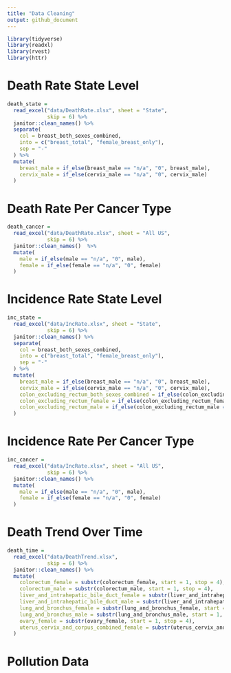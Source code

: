 ```yaml
---
title: "Data Cleaning"
output: github_document
---
```


```r
library(tidyverse)
library(readxl)
library(rvest)
library(httr)
```

# Death Rate State Level

```r
death_state =
  read_excel("data/DeathRate.xlsx", sheet = "State", 
             skip = 6) %>%
  janitor::clean_names() %>% 
  separate(
    col = breast_both_sexes_combined,
    into = c("breast_total", "female_breast_only"),
    sep = "-"
  ) %>% 
  mutate(
    breast_male = if_else(breast_male == "n/a", "0", breast_male),
    cervix_male = if_else(cervix_male == "n/a", "0", cervix_male)
  )
```


# Death Rate Per Cancer Type

```r
death_cancer =
  read_excel("data/DeathRate.xlsx", sheet = "All US", 
             skip = 6) %>%
  janitor::clean_names()  %>%
  mutate(
    male = if_else(male == "n/a", "0", male),
    female = if_else(female == "n/a", "0", female)
  )
```


# Incidence Rate State Level

```r
inc_state =
  read_excel("data/IncRate.xlsx", sheet = "State", 
             skip = 6) %>%
  janitor::clean_names() %>% 
  separate(
    col = breast_both_sexes_combined,
    into = c("breast_total", "female_breast_only"),
    sep = "-"
  ) %>% 
  mutate(
    breast_male = if_else(breast_male == "n/a", "0", breast_male),
    cervix_male = if_else(cervix_male == "n/a", "0", cervix_male),
    colon_excluding_rectum_both_sexes_combined = if_else(colon_excluding_rectum_both_sexes_combined == "n/a", "0", colon_excluding_rectum_both_sexes_combined),
    colon_excluding_rectum_female = if_else(colon_excluding_rectum_female == "n/a", "0", colon_excluding_rectum_female),
    colon_excluding_rectum_male = if_else(colon_excluding_rectum_male == "n/a", "0", colon_excluding_rectum_male)
  )
```


# Incidence Rate Per Cancer Type

```r
inc_cancer =
  read_excel("data/IncRate.xlsx", sheet = "All US", 
             skip = 6) %>%
  janitor::clean_names() %>% 
  mutate(
    male = if_else(male == "n/a", "0", male),
    female = if_else(female == "n/a", "0", female)
  )
```


# Death Trend Over Time

```r
death_time =
  read_excel("data/DeathTrend.xlsx", 
             skip = 6) %>%
  janitor::clean_names() %>% 
  mutate(
    colorectum_female = substr(colorectum_female, start = 1, stop = 4),
    colorectum_male = substr(colorectum_male, start = 1, stop = 4),
    liver_and_intrahepatic_bile_duct_female = substr(liver_and_intrahepatic_bile_duct_female, start = 1, stop = 4),
    liver_and_intrahepatic_bile_duct_male = substr(liver_and_intrahepatic_bile_duct_male, start = 1, stop = 4),
    lung_and_bronchus_female = substr(lung_and_bronchus_female, start = 1, stop = 4),
    lung_and_bronchus_male = substr(lung_and_bronchus_male, start = 1, stop = 4),
    ovary_female = substr(ovary_female, start = 1, stop = 4),
    uterus_cervix_and_corpus_combined_female = substr(uterus_cervix_and_corpus_combined_female, start = 1, stop = 4)
  )
```


# Pollution Data

```r

```

